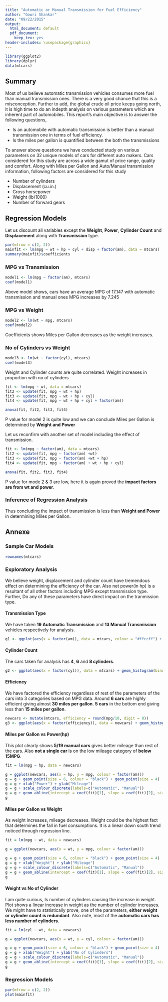 ```yaml
---
title: "Automatic or Manual Transmission for Fuel Efficiency"
author: "Gowri Shankar"
date: "09/22/2015"
output:
  html_document: default
  pdf_document:
    keep_tex: yes
header-includes: \usepackage{graphicx}
---
```


```r
library(ggplot2)
library(dplyr)
data(mtcars)

```

## Summary

Most of us believe automatic transmission vehicles consumes more fuel than manual transmission ones. There is a very good chance that this is a misconception. Further to add, the global crude oil price keeps going north, it is high time to do an indepth analysis on various parameters which are inherent part of automobiles. This report's main objective is to answer the following questions,

 - Is an automobile with automatic transmission is better than a manual transmission one in terms of fuel efficiency.
 - Is the miles per gallon is quantified between the both the transmissions

To answer above questions we have conducted study on various parameters on 32 unique models of cars for different auto makers. Cars considered for this study are across a wide gamut of price range, quality and comfort. Along with Miles per Gallon and Auto/Manual transmission information, following factors are considered for this study

 - Number of cylinders
 - Displacement (cu.in.)
 - Gross horsepower
 - Weight (lb/1000)
 - Number of forward gears


## Regression Models

Let us discount all variables except the **Weight**, **Power**, **Cylinder Count** and **Displacement** along with **Transmission** type.


```r
par(mfrow = c(2, 2))
mainfit <- lm(mpg ~ wt + hp + cyl + disp + factor(am), data = mtcars)
summary(mainfit)$coefficients
```

### MPG vs Transmission
```r

model1 <- lm(mpg ~ factor(am), mtcars)
coef(model1)
```
Above model shows, cars have an average MPG of 17.147 with automatic transmission and manual ones MPG increases by 7.245

### MPG vs Weight
```r

model2 <- lm(wt ~ mpg, mtcars)
coef(model2)
```
Coefficients shows Miles per Gallon decreases as the weight increases.

### No of Cylinders vs Weight
```r

model3 <- lm(wt ~ factor(cyl), mtcars)
coef(model3)
```
Weight and Cylinder counts are quite correlated. Weight increases in proportion with no of cylinders


```r
fit <- lm(mpg ~ wt, data = mtcars)
fit2 <- update(fit, mpg ~ wt + hp)
fit3 <- update(fit, mpg ~ wt + hp + cyl)
fit4 <- update(fit, mpg ~ wt + hp + cyl + factor(am))

anova(fit, fit2, fit3, fit4)

```
P value for model 2 is quite low and we can conclude Miles per Gallon is determined by **Weight and Power**

Let us reconfirm with another set of model including the effect of transmission.
```r
fit <- lm(mpg ~ factor(am), data = mtcars)
fit2 <- update(fit, mpg ~ factor(am) +wt)
fit3 <- update(fit, mpg ~ factor(am) +wt + hp)
fit4 <- update(fit, mpg ~ factor(am) + wt + hp + cyl)

anova(fit, fit2, fit3, fit4)
```
P value for mode 2 & 3 are low, here it is again proved the **impact factors are from wt and power**.

### Inference of Regression Analysis
Thus concluding the impact of transmission is less than **Weight and Power** in determining Miles per Gallon.

## Annexe

###  Sample Car Models

```r
rownames(mtcars)
```

### Exploratory Analysis

We believe weight, displacement and cylinder count have tremendous effect on determining the efficiency of the car. Also net power(in hp) is a resultant of all other factors including MPG except transmission type.
Further, Do any of these parameters have direct impact on the tranmission type.

#### Transmission Type

We have taken **19 Automatic Transmission** and **13 Manual Transmission** vehicles respectively for analysis.

```r
g1 <- ggplot(aes(x = factor(am)), data = mtcars, colour = "#ffccff") + geom_histogram(binwidth = 1, colour = "#ffccff")
```

#### Cylinder Count

The cars taken for analysis has **4**, **6** and **8 cylinders**.

```r
g2 <- ggplot(aes(x = factor(cyl)), data = mtcars) + geom_histogram(binwidth = 1)
```

#### Efficiency

We have factored the efficiency regardless of rest of the parameters of the cars into 3 categories based on MPG data. Around **6 cars** are highly efficient giving almost **30 miles per gallon**. **5 cars** in the bottom end giving less than **15 miles per gallon**. 

```r
newcars <- mutate(mtcars, efficiency = round(mpg/10, digit = 0))
g3 <- ggplot(aes(x = factor(efficiency)), data = newcars) + geom_histogram(binwidth = 1)

```

#### Miles per Gallon vs Power(hp)

This plot clearly shows **5/19 manual cars** gives better mileage than rest of the cars. Also **not a single car** is on the low mileage category of **below 15MPG**.

```r
fit = lm(mpg ~ hp, data = newcars)

g = ggplot(newcars, aes(x = hp, y = mpg, colour = factor(am)))
g = g + geom_point(size = 6, colour = "black") + geom_point(size = 4)
g = g + xlab("Power") + ylab("Mileage")
g = g + scale_colour_discrete(labels=c("Automatic", "Manual"))
g = g + geom_abline(intercept = coef(fit)[1], slope = coef(fit)[2], size = 2)
g

```

#### Miles per Gallon vs Weight
As weight increases, mileage decreases. Weight could be the highest fact that determines the fall in fuel consumptions. It is a linear down south trend noticed through regression line.

```r
fit = lm(mpg ~ wt, data = newcars)

g = ggplot(newcars, aes(x = wt, y = mpg, colour = factor(am)))

g = g + geom_point(size = 6, colour = "black") + geom_point(size = 4)
g = g + xlab("Weight") + ylab("Mileage")
g = g + scale_colour_discrete(labels=c("Automatic", "Manual"))
g = g + geom_abline(intercept = coef(fit)[1], slope = coef(fit)[2], size = 2)
g

```

#### Weight vs No of Cylinder
I am quite curious, Is number of cylinders causing the increase in weight. Plot shows a linear increase in weight as the number of cylinder increases. We might have to statistically prove, one of the parameters, **either weight or cylinder count is redundant**. Also note, most of the **automatic cars has less number of cylinders**.

```r
fit = lm(cyl ~ wt, data = newcars)

g = ggplot(newcars, aes(x = wt, y = cyl, colour = factor(am)))

g = g + geom_point(size = 6, colour = "black") + geom_point(size = 4)
g = g + xlab("Weight") + ylab("No of Cylinders")
g = g + scale_colour_discrete(labels=c("Automatic", "Manual"))
g = g + geom_abline(intercept = coef(fit)[1], slope = coef(fit)[2], size = 2)
g

```

### Regression Models

```r
par(mfrow = c(2, 2))
plot(mainfit)
```